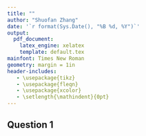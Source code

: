 ```yaml
---
title: ""
author: "Shuofan Zhang"
date: '`r format(Sys.Date(), "%B %d, %Y")`'
output:
  pdf_document:
    latex_engine: xelatex
    template: default.tex
mainfont: Times New Roman
geometry: margin = 1in
header-includes:
   - \usepackage{tikz}
   - \usepackage{fleqn}
   - \usepackage{xcolor}
   - \setlength{\mathindent}{0pt}
---
```


## Question 1





